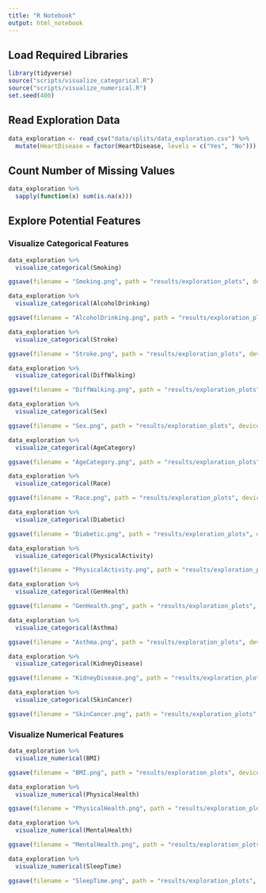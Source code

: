 ```yaml
---
title: "R Notebook"
output: html_notebook
---
```

## Load Required Libraries
```r
library(tidyverse)
source("scripts/visualize_categorical.R")
source("scripts/visualize_numerical.R")
set.seed(400)
```

## Read Exploration Data
```r
data_exploration <- read_csv("data/splits/data_exploration.csv") %>%
  mutate(HeartDisease = factor(HeartDisease, levels = c("Yes", "No")))
```

## Count Number of Missing Values
```r
data_exploration %>%
  sapply(function(x) sum(is.na(x)))
```

## Explore Potential Features

### Visualize Categorical Features     
```r
data_exploration %>%
  visualize_categorical(Smoking)

ggsave(filename = "Smoking.png", path = "results/exploration_plots", device = "png")
```

```r
data_exploration %>%
  visualize_categorical(AlcoholDrinking)

ggsave(filename = "AlcoholDrinking.png", path = "results/exploration_plots", device = "png")
```

```r
data_exploration %>%
  visualize_categorical(Stroke)

ggsave(filename = "Stroke.png", path = "results/exploration_plots", device = "png")
```

```r
data_exploration %>%
  visualize_categorical(DiffWalking)

ggsave(filename = "DiffWalking.png", path = "results/exploration_plots", device = "png")
```

```r
data_exploration %>%
  visualize_categorical(Sex)

ggsave(filename = "Sex.png", path = "results/exploration_plots", device = "png")
```

```r
data_exploration %>%
  visualize_categorical(AgeCategory)

ggsave(filename = "AgeCategory.png", path = "results/exploration_plots", device = "png")
```

```r
data_exploration %>%
  visualize_categorical(Race)

ggsave(filename = "Race.png", path = "results/exploration_plots", device = "png")
```

```r
data_exploration %>%
  visualize_categorical(Diabetic)

ggsave(filename = "Diabetic.png", path = "results/exploration_plots", device = "png")
```

```r
data_exploration %>%
  visualize_categorical(PhysicalActivity)

ggsave(filename = "PhysicalActivity.png", path = "results/exploration_plots", device = "png")
```

```r
data_exploration %>%
  visualize_categorical(GenHealth)

ggsave(filename = "GenHealth.png", path = "results/exploration_plots", device = "png")
```

```r
data_exploration %>%
  visualize_categorical(Asthma)

ggsave(filename = "Asthma.png", path = "results/exploration_plots", device = "png")
```

```r
data_exploration %>%
  visualize_categorical(KidneyDisease)

ggsave(filename = "KidneyDisease.png", path = "results/exploration_plots", device = "png")
```

```r
data_exploration %>%
  visualize_categorical(SkinCancer)

ggsave(filename = "SkinCancer.png", path = "results/exploration_plots", device = "png")
```

### Visualize Numerical Features
```r
data_exploration %>%
  visualize_numerical(BMI)

ggsave(filename = "BMI.png", path = "results/exploration_plots", device = "png")
```

```r
data_exploration %>%
  visualize_numerical(PhysicalHealth)

ggsave(filename = "PhysicalHealth.png", path = "results/exploration_plots", device = "png")
```

```r
data_exploration %>%
  visualize_numerical(MentalHealth)

ggsave(filename = "MentalHealth.png", path = "results/exploration_plots", device = "png")
```

```r
data_exploration %>%
  visualize_numerical(SleepTime)

ggsave(filename = "SleepTime.png", path = "results/exploration_plots", device = "png")
```
